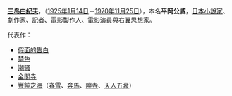 '''[[三岛由纪夫|三岛由纪夫]]'''，（[[1925年|1925年]][[1月14日|1月14日]]－[[1970年|1970年]][[11月25日|11月25日]]），本名'''平岡公威'''，[[日本|日本]][[小說家|小說家]]、[[劇作家|劇作家]]、[[記者|記者]]、[[電影製作人|電影製作人]]、[[電影演員|電影演員]]與[[右翼|右翼]]思想家。

;代表作：
*[[假面的告白|假面的告白]]
*[[禁色_(小說)|禁色]]
*[[潮骚|潮骚]]
*[[金閣寺_(小說)|金閣寺]]
*[[豐饒之海|豐饒之海]]（[[春雪|春雪]]、[[奔馬|奔馬]]、[[曉寺|曉寺]]、[[天人五衰_(小說)|天人五衰]]）